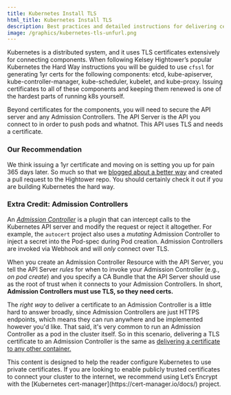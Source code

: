 ```yaml
---
title: Kubernetes Install TLS
html_title: Kubernetes Install TLS
description: Best practices and detailed instructions for delivering certificates to Kubernetes clusters.
image: /graphics/kubernetes-tls-unfurl.png
---
```


Kubernetes is a distributed system, and it uses TLS certificates extensively for connecting components. 
When following Kelsey Hightower’s popular Kubernetes the Hard Way instructions you will be guided to use `cfssl` for generating 1yr certs for the following components: etcd, kube-apiserver, kube-controller-manager, kube-scheduler, kubelet, and kube-proxy. 
Issuing certificates to all of these components and keeping them renewed is one of the hardest parts of running k8s yourself.

Beyond certificates for the components, you will need to secure the API server and any Admission Controllers. 
The API Server is the API you connect to in order to push pods and whatnot. 
This API uses TLS and needs a certificate. 

### Our Recommendation

We think issuing a 1yr certificate and moving on is setting you up for pain 365 days later. 
So much so that we [blogged about a better way](/blog/kubernetes-the-secure-way) and created a pull request to the Hightower repo. 
You should certainly check it out if you are building Kubernetes the hard way.

### Extra Credit: Admission Controllers

An *[Admission Controller](https://kubernetes.io/blog/2019/03/21/a-guide-to-kubernetes-admission-controllers/)* is a plugin that can intercept calls to the Kubernetes API server and modify the request or reject it altogether. 
For example, the `autocert` project also uses a *mutating* Admission Controller to inject a secret into the Pod-spec during Pod creation. 
Admission Controllers are invoked via Webhook and will *only* connect over TLS.

When you create an Admission Controller Resource with the API Server, you tell the API Server *rules* for when to invoke your Admission Controller (e.g., *on pod create*) and you specify a CA Bundle that the API Server should use as the root of trust when it connects to your Admission Controllers. In short, **Admission Controllers must use TLS, so they need certs.**

The *right way* to deliver a certificate to an Admission Controller is a little hard to answer broadly, since Admission Controllers are just HTTPS endpoints, which means they can run anywhere and be implemented however you'd like. 
That said, it's very common to run an Admission Controller as a pod in the cluster itself. 
So in this scenario, delivering a TLS certificate to an Admission Controller is the same as [delivering a certificate to any other container.](/docs/certificate-manager/kubernetes-container-tls)

<Alert severity="info">
  <div>
This content is designed to help the reader configure Kubernetes to use private certificates. If you are looking to enable publicly trusted certificates to connect your cluster to the internet, we recommend using Let’s Encrypt with the [Kubernetes cert-manager](https://cert-manager.io/docs/) project.
  </div>
</Alert>
